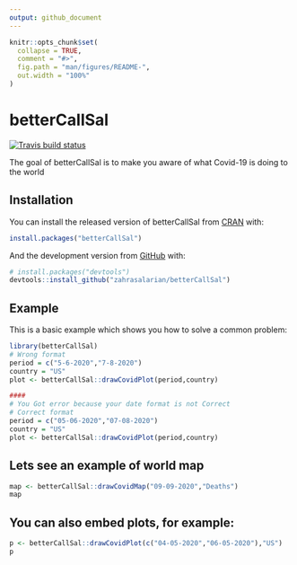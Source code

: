 ```yaml
---
output: github_document
---
```


<!-- README.md is generated from README.Rmd. Please edit that file -->

```r
knitr::opts_chunk$set(
  collapse = TRUE,
  comment = "#>",
  fig.path = "man/figures/README-",
  out.width = "100%"
)
```

# betterCallSal

<!-- badges: start -->
[![Travis build status](https://travis-ci.com/zahrasalarian/betterCallSal.svg?branch=master)](https://travis-ci.com/zahrasalarian/betterCallSal)
<!-- badges: end -->

The goal of betterCallSal is to make you aware of what Covid-19 is doing to the world

## Installation

You can install the released version of betterCallSal from [CRAN](https://CRAN.R-project.org) with:

``` r
install.packages("betterCallSal")
```

And the development version from [GitHub](https://github.com/) with:

``` r
# install.packages("devtools")
devtools::install_github("zahrasalarian/betterCallSal")
```
## Example

This is a basic example which shows you how to solve a common problem:

```r
library(betterCallSal)
# Wrong format
period = c("5-6-2020","7-8-2020")
country = "US"
plot <- betterCallSal::drawCovidPlot(period,country)

####
# You Got error because your date format is not Correct
# Correct format
period = c("05-06-2020","07-08-2020")
country = "US"
plot <- betterCallSal::drawCovidPlot(period,country)
```

## Lets see an example of world map

```r
map <- betterCallSal::drawCovidMap("09-09-2020","Deaths")
map
```

## You can also embed plots, for example:

```r
p <- betterCallSal::drawCovidPlot(c("04-05-2020","06-05-2020"),"US")
p
```
